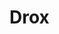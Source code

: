 
# Drox
<ProjectDetails
  floatRight
  region="Westerlands"
  house="House Drox"
  type="Castle"
  status="Completed"
  warp="/warp drox"
  projectLead="MDMeaux"
  dateStarted="2016-03-29T07:00:00+00:00"
  dateCompleted="2016-03-29T07:00:00+00:00"
/>
